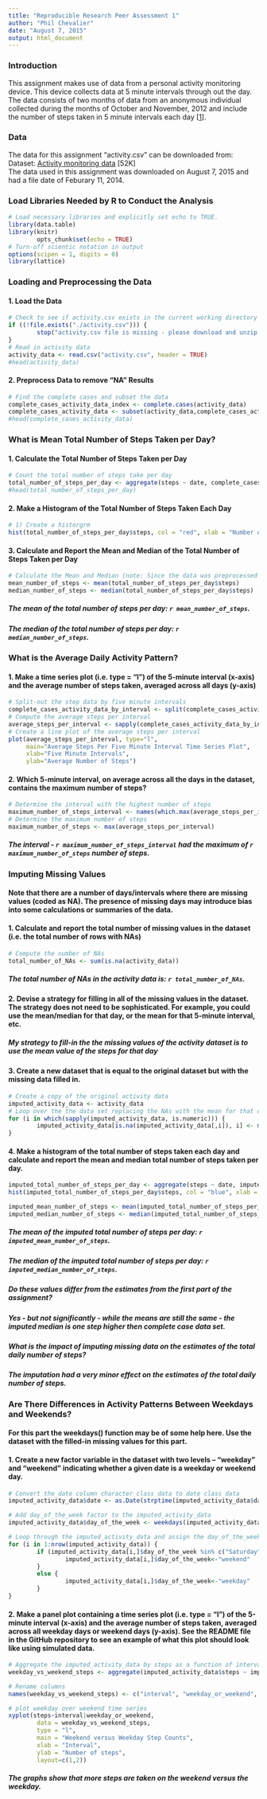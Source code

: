 ```yaml
---
title: "Reproducible Research Peer Assessment 1"
author: "Phil Chevalier"
date: "August 7, 2015"
output: html_document
---
```

  
### Introduction  
This assignment makes use of data from a personal activity monitoring device. This device collects data at 5 minute intervals through out the day. The data consists of two months of data from an anonymous individual collected during the months of October and November, 2012 and include the number of steps taken in 5 minute intervals each day [[1][1]].
    
### Data  
The data for this assignment "activity.csv" can be downloaded from:  
Dataset: [Activity monitoring data][2] [52K]  
The data used in this assignment was downloaded on August 7, 2015 and had a file date of Feburary 11, 2014.  


### Load Libraries Needed by R to Conduct the Analysis
```r
# Load necessary libraries and explicitly set echo to TRUE.
library(data.table)
library(knitr)
        opts_chunk$set(echo = TRUE)
# Turn-off scientic notation in output
options(scipen = 1, digits = 0)
library(lattice)
```

### Loading and Preprocessing the Data
#### 1. Load the Data
```r
# Check to see if activity.csv exists in the current working directory
if ((!file.exists("./activity.csv"))) {
        stop("activity.csv file is missing - please download and unzip file to continue")
}
# Read in activity data
activity_data <- read.csv("activity.csv", header = TRUE)
#head(activity_data)
```
#### 2. Preprocess Data to remove "NA" Results
```r
# Find the complete cases and subset the data
complete_cases_activity_data_index <- complete.cases(activity_data)
complete_cases_activity_data <- subset(activity_data,complete_cases_activity_data_index)
#head(complete_cases_activity_data)
```

### What is Mean Total Number of Steps Taken per Day?
#### 1. Calculate the Total Number of Steps Taken per Day
```r
# Count the total number of steps take per day
total_number_of_steps_per_day <- aggregate(steps ~ date, complete_cases_activity_data, sum)
#head(total_number_of_steps_per_day)
```
#### 2. Make a Histogram of the Total Number of Steps Taken Each Day
```r
# 1) Create a historgrm
hist(total_number_of_steps_per_day$steps, col = "red", xlab = "Number of Steps", main = "Total Number of Steps per Day")      
```  

#### 3. Calculate and Report the Mean and Median of the Total Number of Steps Taken per Day  
```r
# Calculate the Mean and Median (note: Since the data was preprocessed to remove NA - na.rm=TRUE is not needed)
mean_number_of_steps <- mean(total_number_of_steps_per_day$steps)
median_number_of_steps <- median(total_number_of_steps_per_day$steps)
``` 
##### The mean of the total number of steps per day: `r mean_number_of_steps`.  
##### The median of the total number of steps per day: `r median_number_of_steps`.  
   
### What is the Average Daily Activity Pattern?
#### 1. Make a time series plot (i.e. type = "l") of the 5-minute interval (x-axis) and the average number of steps taken, averaged across all days (y-axis)  

```r
# Split-out the step data by five minute intervals
complete_cases_activity_data_by_interval <- split(complete_cases_activity_data, complete_cases_activity_data$interval)
# Compute the average steps per interval
average_steps_per_interval <- sapply(complete_cases_activity_data_by_interval, function(x) mean(x$steps))
# Create a line plot of the average steps per interval
plot(average_steps_per_interval, type="l",  
     main="Average Steps Per Five Minute Interval Time Series Plot", 
     xlab="Five Minute Intervals", 
     ylab="Average Number of Steps") 
```  
  
#### 2. Which 5-minute interval, on average across all the days in the dataset, contains the maximum number of steps?
```r
# Determine the interval with the highest number of steps
maximum_number_of_steps_interval <- names(which.max(average_steps_per_interval))
# Determine the maximum number of steps
maximum_number_of_steps <- max(average_steps_per_interval)  
```  

##### The interval - `r maximum_number_of_steps_interval` had the maximum of `r maximum_number_of_steps` number of steps.
### Imputing Missing Values
#### Note that there are a number of days/intervals where there are missing values (coded as NA). The presence of missing days may introduce bias into some calculations or summaries of the data.  
#### 1. Calculate and report the total number of missing values in the dataset (i.e. the total number of rows with NAs)
```r
# Compute the number of NAs
total_number_of_NAs <- sum(is.na(activity_data))  
```  
  
##### The total number of NAs in the activity data is: `r total_number_of_NAs`.  

#### 2. Devise a strategy for filling in all of the missing values in the dataset. The strategy does not need to be sophisticated. For example, you could use the mean/median for that day, or the mean for that 5-minute interval, etc.  

##### My strategy to fill-in the the missing values of the activity dataset is to use the mean value of the steps for that day  

#### 3. Create a new dataset that is equal to the original dataset but with the missing data filled in.  
```r
# Create a copy of the original activity data
imputed_activity_data <- activity_data
# Loop over the the data set replacing the NAs with the mean for that day
for (i in which(sapply(imputed_activity_data, is.numeric))) {
        imputed_activity_data[is.na(imputed_activity_data[,i]), i] <- mean(imputed_activity_data[, i], na.rm = TRUE)
}
```

#### 4. Make a histogram of the total number of steps taken each day and calculate and report the mean and median total number of steps taken per day. 
```r
imputed_total_number_of_steps_per_day <- aggregate(steps ~ date, imputed_activity_data, sum)
hist(imputed_total_number_of_steps_per_day$steps, col = "blue", xlab = "Number of Steps", main = "Imputed Total Number of Steps per Day")

imputed_mean_number_of_steps <- mean(imputed_total_number_of_steps_per_day$steps)
imputed_median_number_of_steps <- median(imputed_total_number_of_steps_per_day$steps)
```  
  

##### The mean of the imputed total number of steps per day: `r imputed_mean_number_of_steps`.  
##### The median of the imputed total number of steps per day: `r imputed_median_number_of_steps`.  
  
  
##### Do these values differ from the estimates from the first part of the assignment? 
##### Yes - but not significantly - while the means are still the same - the imputed median is one step higher then complete case data set.  
##### What is the impact of imputing missing data on the estimates of the total daily number of steps?
##### The imputation had a very minor effect on the estimates of the total daily number of steps.

### Are There Differences in Activity Patterns Between Weekdays and Weekends?
#### For this part the weekdays() function may be of some help here. Use the dataset with the filled-in missing values for this part.  
#### 1. Create a new factor variable in the dataset with two levels – “weekday” and “weekend” indicating whether a given date is a weekday or weekend day.  
```r
# Convert the date column character class data to date class data
imputed_activity_data$date <- as.Date(strptime(imputed_activity_data$date, format="%Y-%m-%d")) 

# Add day_of_the_week factor to the imputed_activity_data
imputed_activity_data$day_of_the_week <- weekdays(imputed_activity_data$date) 

# Loop through the imputed_activity_data and assign the day_of_the_week
for (i in 1:nrow(imputed_activity_data)) {
        if (imputed_activity_data[i,]$day_of_the_week %in% c("Saturday","Sunday")) {
                imputed_activity_data[i,]$day_of_the_week<-"weekend"
        }
        else {
                imputed_activity_data[i,]$day_of_the_week<-"weekday"
        }
}
```  

#### 2. Make a panel plot containing a time series plot (i.e. type = "l") of the 5-minute interval (x-axis) and the average number of steps taken, averaged across all weekday days or weekend days (y-axis). See the README file in the GitHub repository to see an example of what this plot should look like using simulated data.  

```r
# Aggregate the imputed_activity_data by steps as a function of interval and day_of_the_week  
weekday_vs_weekend_steps <- aggregate(imputed_activity_data$steps ~ imputed_activity_data$interval + imputed_activity_data$day_of_the_week, imputed_activity_data, mean)

# Rename columns
names(weekday_vs_weekend_steps) <- c("interval", "weekday_or_weekend", "steps")

# plot weekday over weekend time series  
xyplot(steps~interval|weekday_or_weekend, 
        data = weekday_vs_weekend_steps,
        type = "l",
        main = "Weekend versus Weekday Step Counts",
        xlab = "Interval",
        ylab = "Number of steps",
        layout=c(1,2))

```  

##### The graphs show that more steps are taken on the weekend versus the weekday.

[1]: https://class.coursera.org/repdata-031/human_grading/view/courses/975144/assessments/3/submissions "1"
[2]: https://d396qusza40orc.cloudfront.net/repdata%2Fdata%2Factivity.zip "Activity monitoring data"
